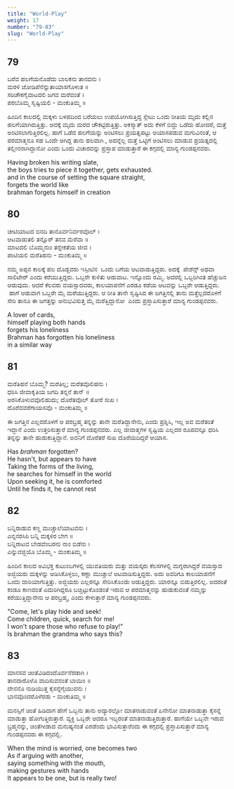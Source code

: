 ```yaml
---
title: "World-Play"
weight: 17
number: "79-83"
slug: "World-Play"
---
```


## 79
ಬರೆವ ಹಲಗೆಯನೊಡೆದು ಬಾಲಕನು ತಾನದನು  ।  
ಮರಳಿ ಜೋಡಿಪೆನೆನ್ನುತಾಯಾಸಗೊಳುತ ॥  
ಸರಿಚೌಕಗೈವಾಟದಲಿ ಜಗವ ಮರೆವಂತೆ ।  
ಪರಬೊಮ್ಮ ಸೃಷ್ಟಿಯಲಿ - ಮಂಕುತಿಮ್ಮ ॥

ಹಿಂದಿನ ಕಾಲದಲ್ಲಿ ಮಕ್ಕಳು ಬಳಪದಿಂದ ಬರೆಯಲು ಉಪಯೋಗಿಸುತ್ತಿದ್ದ ಸ್ಲೇಟು ಒಂದು ರೀತಿಯ ಮೃದು ಕಲ್ಲಿನ ಹಲಗೆಯಾಗಿರುತ್ತಿತ್ತು. ಅದಕ್ಕೆ ಮೃದು ಮರದ ಚೌಕಟ್ಟಿರುತ್ತಿತ್ತು. ಅಕಸ್ಮಾತ್ ಅದು ಕೆಳಗೆ ಬಿದ್ದು ಒಡೆದು ಹೋದರೆ, ಮತ್ತೆ ಅಂಟಿಸಲಾಗುತ್ತಿರಲಿಲ್ಲ. ಹಾಗೆ ಒಡೆದ ಹಲಗೆಯನ್ನು ಅಂಟಿಸಲು ಪ್ರಯತ್ನಪಟ್ಟು ಆಯಾಸಪಡುವ ಮಗುವಿನಂತೆ, ಆ ಪರಮಾತ್ಮನೂ ಸಹ ಒಂದೇ ಆಗಿದ್ದ ತಾನು ಹಲವಾಗಿ , ಅದನ್ನೆಲ್ಲ ಮತ್ತೆ ಒಟ್ಟಿಗೆ ಅಂಟಿಸಲು ಮಾಡುವ ಪ್ರಯತ್ನದಲ್ಲಿ ತಲ್ಲೀನನಾಗಿದ್ದಾನೋ ಎಂದು ಒಂದು ವಿಚಾರವನ್ನು ಪ್ರಸ್ತಾಪ ಮಾಡುತ್ತಾರೆ ಈ ಕಗ್ಗದಲ್ಲಿ ಮಾನ್ಯ ಗುಂಡಪ್ಪನವರು.

Having broken his writing slate,  
the boys tries to piece it together, gets exhausted.  
and in the course of setting the square straight,  
forgets the world like  
brahman forgets himself in creation

## 80
ಚೀಟಿಯಾಟದ ಬಿನದಿ ತಾನೊರ್ವನಿರ್ವರವೊಲ್ ।  
ಆಟವಾಡುತಲಿ ತನ್ನೊರ್ ತನವ ಮೆರೆವಾ ॥  
ಮಾಟದಲಿ ಬೊಮ್ಮನುಂ ತನ್ನೇಕತೆಯ ಜೀವ ।  
ಪಾಟಿಯಲಿ ಮರೆತಿಹನು - ಮಂಕುತಿಮ್ಮ ॥

ನಮ್ಮ ಅಪ್ಪನ ಕಾಲಕ್ಕೆ ಹಲ ದೊಡ್ಡವರು ಇಸ್ಪೀಟಿನ  ಒಂದು ಬಗೆಯ ಆಟವಾಡುತ್ತಿದ್ದರು. ಅದಕ್ಕೆ  ಪೇಶೆನ್ಸ್ ಅಥವಾ ಸಾಲಿಟೇರ್ ಎಂದು ಕರೆಯುತ್ತಿದ್ದರು. ಒಬ್ಬರೇ ಕುಳಿತು ಆಡುವಾಟ. ಇನ್ನೊಂದು ರಮ್ಮಿ. ಅದರಲ್ಲಿ ಒಬ್ಬರಿಗಿಂತ ಹೆಚ್ಚುಜನ ಆಡುವುದು. ಆದರೆ ಕೆಲವರು ವಯಸ್ಸಾದವರು, ಕಾಲಯಾಪನೆಗೆ ಎರಡೂ ಕಡೆಯ ಆಟವನ್ನು ಒಬ್ಬರೇ ಆಡುತ್ತಿದ್ದರು.  ಹಾಗೆ ಆಡುವಾಗ ಒಬ್ಬರೇ ಮೈ ಮರೆಯುತ್ತಿದ್ದರು. ಆ ರೀತಿ ತಾನೇ ಸೃಷ್ಟಿಸಿದ ಈ ಜಗತ್ತಿನಲ್ಲಿ ತಾನು ಮತ್ತೆಲ್ಲದರೊಳಗೆ ಸೇರಿ ತಾನೂ ಈ ಜಗತ್ತನ್ನು ಅನುಭವಿಸುತ್ತ ಮೈ ಮರೆತ್ತಿದ್ದಾನೋ  ಎಂದು ಪ್ರಸ್ತಾಪಿಸುತ್ತಾರೆ ಮಾನ್ಯ ಗುಂಡಪ್ಪನವರು.

A lover of cards,  
himself playing both hands  
forgets his loneliness  
Brahman has forgotten his loneliness  
in a similar way

## 81
ಮರೆತಿಹನೆ ಬೊಮ್ಮ? ಮರೆತಿಲ್ಲ; ಮರೆತವೊಲಿಹನು ।  
ಧರಿಸಿ ಜೀವಾಕೃತಿಯ ಜಗದಿ ತನ್ನನೆ ತಾನ್ ॥  
ಅರಸಿಕೊಳುವವೊಲಿಹುದು; ದೊರೆತವೊಲ್ ತೋರೆ ಸುಖ ।  
ದೊರೆವವರೆಗಾಯಸವೊ - ಮಂಕುತಿಮ್ಮ ॥

ಈ ಜಗತ್ತಿನ ಎಲ್ಲದರೊಳಗೆ ಆ ಪರಬ್ರಹ್ಮ ತನ್ನನ್ನು ತಾನೇ ಮರೆತಿದ್ದಾನೇನು, ಎಂದು ಪ್ರಶ್ನಿಸಿ, ಇಲ್ಲ ಅವ ಮರೆತಂತೆ  ಇದ್ದಾನೆ ಎಂದು ಉತ್ತರಿಸುತ್ತಾರೆ ಮಾನ್ಯ ಗುಂಡಪ್ಪನವರು. ಎಲ್ಲ ಜೀವಾತ್ಮಗಳ ಸೃಷ್ಟಿಯ ಎಲ್ಲದರ ರೂಪವನ್ನೂ ಧರಿಸಿ ತನ್ನನ್ನು ತಾನೇ ಹುಡುಕುತ್ತಿದ್ದಾನೆ. ಅವನಿಗೆ ದೊರೆತರೆ ಸುಖ ದೊರೆಯದಿದ್ದರೆ ಆಯಾಸ.

Has *brahman* forgotten?  
He hasn't, but appears to have  
Taking the forms of the living,  
he searches for himself in the world  
Upon seeking it, he is comforted  
Until he finds it, he cannot rest

## 82
ಬನ್ನಿರಾಡುವ ಕಣ್ಣ ಮುಚ್ಚಾಲೆಯಾಟವನು ।  
ಎನ್ನನರಸಿರಿ ಬನ್ನಿ ಮಕ್ಕಳಿರ ಬೇಗ ॥  
ಬನ್ನಿರಾಟವ ಬೇಡವೆಂಬರನು ನಾಂ ಬಿಡೆನು ।  
ಎನ್ನುವಜ್ಜಿಯೊ ಬೊಮ್ಮ - ಮಂಕುತಿಮ್ಮ ॥

ಹಿಂದಿನ ಕಾಲದ ಅವಿಭಕ್ತ ಕುಟುಂಬಗಳಲ್ಲಿ ಯುವತಿಯರು ಮತ್ತು ವಯಸ್ಕರು ಕೆಲಸಗಳಲ್ಲಿ ಮಗ್ನರಾಗಿದ್ದರೆ ವಯಸ್ಸಾದ ಅಜ್ಜಿಯರು ಮಕ್ಕಳನ್ನು ಆಡಿಸಿಕೊಳ್ಳಲು, ಕಣ್ಣಾ ಮುಚ್ಚಾಲೆ ಆಟವಾಡಿಸುತ್ತಿದ್ದರು. ಅದು ಅವರಿಗೂ ಕಾಲಯಾಪನೆಗೆ ಒಂದು ದಾರಿಯಾಗುತ್ತಿತ್ತು. ಅಜ್ಜಿಯರು ಎಲ್ಲರನ್ನೂ ಸೇರಿಸಿಕೊಂಡು ಆಡುತ್ತಿದ್ದರು. ಯಾರನ್ನೂ ಬಿಡುತ್ತಿರಲಿಲ್ಲ. ಅದರಂತೆ ಕಂಡೂ ಕಾಣದಂತೆ ಎದುರಿಗಿದ್ದರೂ ಬಚ್ಚಿಟ್ಟುಕೊಂಡಂತೆ ಇರುವ ಆ ಪರಮಾತ್ಮನನ್ನು ಹುಡುಕುವಂತೆ ನಮ್ಮನ್ನು ಕರೆಯುತ್ತಿದ್ದಾನೇನು ಆ ಪರಬ್ರಹ್ಮ, ಎಂದು ಕೇಳುತ್ತಾರೆ ಮಾನ್ಯ ಗುಂಡಪ್ಪನವರು.

"Come, let's play hide and seek!  
Come children, quick, search for me!  
I won't spare those who refuse to play!"  
Is brahman the grandma who says this?

## 83
ಮಾನಸವ ಚಿಂತೆವಿಡಿದಂದೊರ್ವನೆರಡಾಗಿ ।  
ತಾನದಾರೊಳೊ ವಾದಿಸುವನಂತೆ ಬಾಯಿಂ ॥  
ದೇನನೊ ನುಡಿಯುತ್ತ ಕೈಸನ್ನೆಗೈಯುವನು ।  
ಭಾನವೊಂದರೊಳೆರಡು - ಮಂಕುತಿಮ್ಮ ॥

ಮನಸ್ಸಿಗೆ ಚಿಂತೆ ಹಿಡಿದಾಗ ಹೇಗೆ ಒಬ್ಬನು ತಾನು ಅದ್ಯಾರಲ್ಲೋ ಮಾತನಾಡುವಂತೆ ಏನೇನೋ ಮಾತನಾಡುತ್ತಾ ಕೈಸನ್ನೆ ಮಾಡುತ್ತಾ ಹೋಗುತ್ತಿರುತ್ತಾರೆ. ವ್ಯಕ್ತಿ ಒಬ್ಬರೇ ಆದರೂ ಇಬ್ಬರಂತೆ ಮಾತನಾಡುತ್ತಿರುತ್ತಾರೆ. ಹಾಗೆಯೇ ಒಬ್ಬನೇ ಇರುವ ಬ್ರಹ್ಮನನ್ನು,  ಚಿಂತೆಗೀಡಾದ ಮನುಷ್ಯನಂತೆ ಎರಡೆಂದು ಭಾವಿಸುತ್ತಾರೆಂದು ಈ ಕಗ್ಗದಲ್ಲಿ ಪ್ರಸ್ತಾಪಿಸುತ್ತಾರೆ ಮಾನ್ಯ ಗುಂಡಪ್ಪನವರು ಈ ಕಗ್ಗದಲ್ಲಿ. 

When the mind is worried, one becomes two  
As if arguing with another,  
saying something with the mouth,  
making gestures with hands  
It appears to be one, but is really two!
